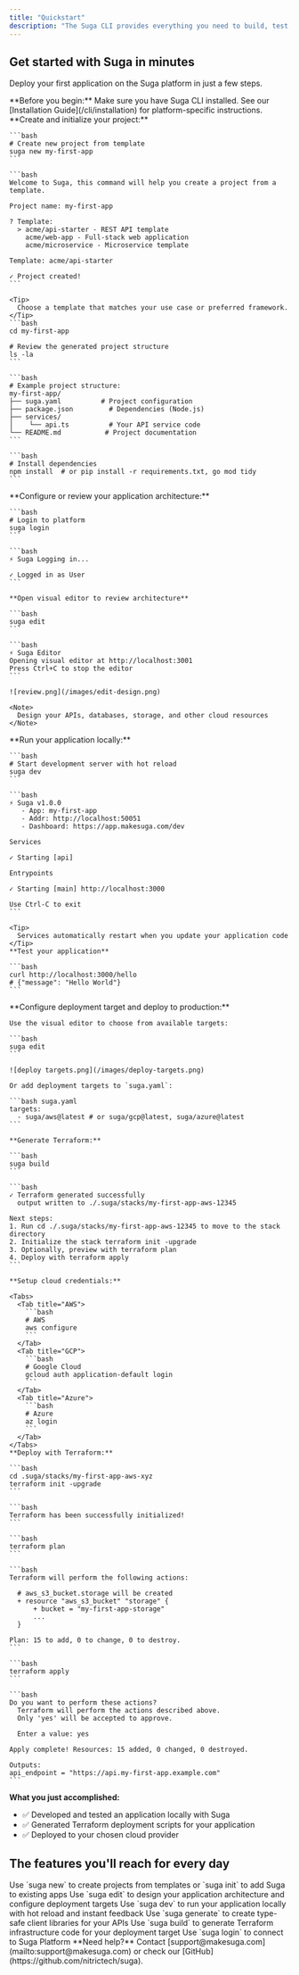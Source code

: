 ```yaml
---
title: "Quickstart"
description: "The Suga CLI provides everything you need to build, test, and deploy cloud-native applications with automatic infrastructure generation."
---
```


## Get started with Suga in minutes

Deploy your first application on the Suga platform in just a few steps.

<Note>
  **Before you begin:** Make sure you have Suga CLI installed. See our [Installation Guide](/cli/installation) for platform-specific instructions.
</Note>

<AccordionGroup>
  <Accordion title="Step 1: Setup" defaultOpen="false" icon="rocket">
    **Create and initialize your project:**

    ```bash
    # Create new project from template
    suga new my-first-app
    ```

    ```bash
    Welcome to Suga, this command will help you create a project from a template.
    
    Project name: my-first-app
    
    ? Template: 
      > acme/api-starter - REST API template
        acme/web-app - Full-stack web application
        acme/microservice - Microservice template
    
    Template: acme/api-starter
    
    ✓ Project created!
    ```

    <Tip>
      Choose a template that matches your use case or preferred framework.
    </Tip>
    ```bash
    cd my-first-app
    
    # Review the generated project structure
    ls -la
    ```

    ```bash
    # Example project structure:
    my-first-app/
    ├── suga.yaml          # Project configuration
    ├── package.json         # Dependencies (Node.js)
    ├── services/
    │    └── api.ts          # Your API service code
    └── README.md           # Project documentation
    ```

    ```bash
    # Install dependencies
    npm install  # or pip install -r requirements.txt, go mod tidy
    ```
  </Accordion>
  <Accordion title="Step 2: Design" icon="pen-to-square">
    **Configure or review your application architecture:**

    ```bash
    # Login to platform
    suga login
    ```

    ```bash
    ⚡ Suga Logging in...
    
    ✓ Logged in as User
    ```

    **Open visual editor to review architecture**

    ```bash
    suga edit
    ```

    ```bash
    ⚡ Suga Editor
    Opening visual editor at http://localhost:3001
    Press Ctrl+C to stop the editor
    ```

    ![review.png](/images/edit-design.png)

    <Note>
      Design your APIs, databases, storage, and other cloud resources
    </Note>
  </Accordion>
  <Accordion title="Step 3: Develop" icon="code">
    **Run your application locally:**

    ```bash
    # Start development server with hot reload
    suga dev
    ```

    ```bash
    ⚡ Suga v1.0.0
       - App: my-first-app
       - Addr: http://localhost:50051
       - Dashboard: https://app.makesuga.com/dev
    
    Services
    
    ✓ Starting [api]
    
    Entrypoints
    
    ✓ Starting [main] http://localhost:3000
    
    Use Ctrl-C to exit
    ```

    <Tip>
      Services automatically restart when you update your application code
    </Tip>
    **Test your application**

    ```bash
    curl http://localhost:3000/hello
    # {"message": "Hello World"}
    ```
  </Accordion>
  <Accordion title="Step 4: Deploy" icon="cloud">
    **Configure deployment target and deploy to production:**

    Use the visual editor to choose from available targets:

    ```bash
    suga edit
    ```

    ![deploy targets.png](/images/deploy-targets.png)

    Or add deployment targets to `suga.yaml`:

    ```bash suga.yaml
    targets:
      - suga/aws@latest # or suga/gcp@latest, suga/azure@latest
    ```

    **Generate Terraform:**

    ```bash
    suga build
    ```

    ```bash
    ✓ Terraform generated successfully
      output written to ./.suga/stacks/my-first-app-aws-12345
    
    Next steps:
    1. Run cd ./.suga/stacks/my-first-app-aws-12345 to move to the stack directory
    2. Initialize the stack terraform init -upgrade
    3. Optionally, preview with terraform plan
    4. Deploy with terraform apply
    ```

    **Setup cloud credentials:**

    <Tabs>
      <Tab title="AWS">
        ```bash
        # AWS
        aws configure
        ```
      </Tab>
      <Tab title="GCP">
        ```bash
        # Google Cloud
        gcloud auth application-default login
        ```
      </Tab>
      <Tab title="Azure">
        ```bash
        # Azure
        az login
        ```
      </Tab>
    </Tabs>
    **Deploy with Terraform:**

    ```bash
    cd .suga/stacks/my-first-app-aws-xyz
    terraform init -upgrade
    ```

    ```bash
    Terraform has been successfully initialized!
    ```

    ```bash
    terraform plan
    ```

    ```bash
    Terraform will perform the following actions:
    
      # aws_s3_bucket.storage will be created
      + resource "aws_s3_bucket" "storage" {
          + bucket = "my-first-app-storage"
          ...
      }
    
    Plan: 15 to add, 0 to change, 0 to destroy.
    ```

    ```bash
    terraform apply
    ```

    ```bash
    Do you want to perform these actions?
      Terraform will perform the actions described above.
      Only 'yes' will be accepted to approve.
    
      Enter a value: yes
    
    Apply complete! Resources: 15 added, 0 changed, 0 destroyed.
    
    Outputs:
    api_endpoint = "https://api.my-first-app.example.com"
    ```
  </Accordion>
</AccordionGroup>

**What you just accomplished:**

- ✅ Developed and tested an application locally with Suga
- ✅ Generated Terraform deployment scripts for your application
- ✅ Deployed to your chosen cloud provider

## The features you'll reach for every day

<CardGroup cols={2}>
  <Card title="Create Projects" icon="folder" href="/cli/new.mdx">
    Use `suga new` to create projects from templates or `suga init` to add Suga to existing apps
  </Card>
  <Card title="Visual Editor" icon="pen-to-square" href="/cli/edit.mdx">
    Use `suga edit` to design your application architecture and configure deployment targets
  </Card>
  <Card title="Local Development" icon="play" href="/cli/dev.mdx">
    Use `suga dev` to run your application locally with hot reload and instant feedback
  </Card>
  <Card title="Generate Clients" icon="code" href="/cli/generate.mdx">
    Use `suga generate` to create type-safe client libraries for your APIs
  </Card>
  <Card title="Build Terraform" icon="hammer" href="/cli/build.mdx">
    Use `suga build` to generate Terraform infrastructure code for your deployment target
  </Card>
  <Card title="Team Authentication" icon="key" href="/cli/login.mdx">
    Use `suga login` to connect to Suga Platform
  </Card>
</CardGroup>

<Note>
  **Need help?** Contact [support@makesuga.com](mailto:support@makesuga.com) or check our [GitHub](https://github.com/nitrictech/suga).
</Note>
